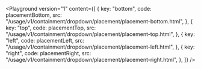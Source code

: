

<Playground
	version="1"
	content={[
		{
			key: "bottom",
			code: placementBottom,
			src: "/usage/v1/containment/dropdown/placement/placement-bottom.html",
		},
		{
			key: "top",
			code: placementTop,
			src: "/usage/v1/containment/dropdown/placement/placement-top.html",
		},
		{
			key: "left",
			code: placementLeft,
			src: "/usage/v1/containment/dropdown/placement/placement-left.html",
		},
		{
			key: "right",
			code: placementRight,
			src: "/usage/v1/containment/dropdown/placement/placement-right.html",
		},
	]}
/>
